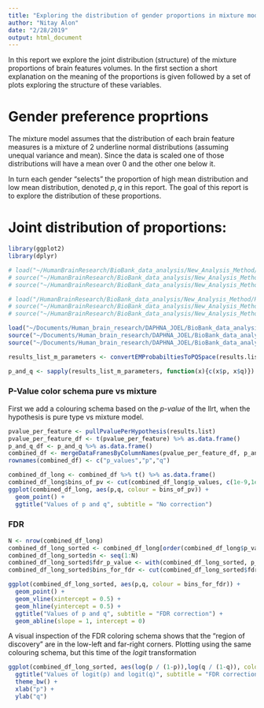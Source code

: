 ```yaml
---
title: "Exploring the distribution of gender proportions in mixture model"
author: "Nitay Alon"
date: "2/28/2019"
output: html_document
---
```


In this report we explore the joint distribution (structure) of the mixture proportions of brain features volumes. In the first section a short explanation on the meaning of the proportions is given followed by a set of plots exploring the structure of these variables. 

# Gender preference proprtions
The mixture model assumes that the distribution of each brain feature measures is a mixture of 2 underline normal distributions (assuming unequal variance and mean). Since the data is scaled one of those distributions will have a mean over 0 and the other one below it. 

In turn each gender "selects" the proportion of high mean distribution and low mean distribution, denoted $p,q$ in this report. The goal of this report is to explore the distribution of these proportions.

# Joint distribution of proportions:
```r
library(ggplot2)
library(dplyr)

# load("~/HumanBrainResearch/BioBank_data_analysis/New_Analysis_Method/Residuals_analysis_methods/Results/New_analysis_method_results_normalized.RData")
# source("~/HumanBrainResearch/BioBank_data_analysis/New_Analysis_Method/Residuals_analysis_methods/convert_em_probs_to_pq_space.R")
# source("~/HumanBrainResearch/BioBank_data_analysis/New_Analysis_Method/Residuals_analysis_methods/merge_data_frames_by_column_names.R")

# load("/HumanBrainResearch/BioBank_data_analysis/New_Analysis_Method/Residuals_analysis_methods/Results/New_analysis_method_results.RData")
# source("~/HumanBrainResearch/BioBank_data_analysis/New_Analysis_Method/Residuals_analysis_methods/convert_em_probs_to_pq_space.R")
# source("~/HumanBrainResearch/BioBank_data_analysis/New_Analysis_Method/Residuals_analysis_methods/merge_data_frames_by_column_names.R")

load("~/Documents/Human_brain_research/DAPHNA_JOEL/BioBank_data_analysis/New_Analysis_Method/Residuals_analysis_methods/Results/New_analysis_method_results_normalized.RData")
source("~/Documents/Human_brain_research/DAPHNA_JOEL/BioBank_data_analysis/New_Analysis_Method/Residuals_analysis_methods/convert_em_probs_to_pq_space.R")
source("~/Documents/Human_brain_research/DAPHNA_JOEL/BioBank_data_analysis/New_Analysis_Method/Residuals_analysis_methods/merge_data_frames_by_column_names.R")

results_list_m_parameters <- convertEMProbabiltiesToPQSpace(results.list)

p_and_q <- sapply(results_list_m_parameters, function(x){c(x$p, x$q)})
```

### P-Value color schema pure vs mixture
First we add a colouring schema based on the *p-value* of the llrt, when the hypothesis is pure type vs mixture model. 
```r
pvalue_per_feature <- pullPvaluePerHypothesis(results.list)
pvalue_per_feature_df <- t(pvalue_per_feature) %>% as.data.frame() 
p_and_q_df <- p_and_q %>% as.data.frame()
combined_df <- mergeDataFramesByColumnNames(pvalue_per_feature_df, p_and_q_df)
rownames(combined_df) <- c("p_values","p","q")
```

```r
combined_df_long <- combined_df %>% t() %>% as.data.frame()
combined_df_long$bins_of_pv <- cut(combined_df_long$p_values, c(1e-9,1e-8,1e-3,1e-2,1))
ggplot(combined_df_long, aes(p,q, colour = bins_of_pv)) + 
  geom_point() + 
  ggtitle("Values of p and q", subtitle = "No correction")
```
### FDR
```r
N <- nrow(combined_df_long)
combined_df_long_sorted <- combined_df_long[order(combined_df_long$p_values,decreasing = F),]
combined_df_long_sorted$n <- seq(1:N)
combined_df_long_sorted$fdr_p_value <- with(combined_df_long_sorted, p_values * N / n)
combined_df_long_sorted$bins_for_fdr <- cut(combined_df_long_sorted$fdr_p_value, c(0,1e-3,1e-1,1000))

ggplot(combined_df_long_sorted, aes(p,q, colour = bins_for_fdr)) + 
  geom_point() +
  geom_vline(xintercept = 0.5) +
  geom_hline(yintercept = 0.5) +
  ggtitle("Values of p and q", subtitle = "FDR correction") + 
  geom_abline(slope = 1, intercept = 0)
```

A visual inspection of the FDR coloring schema shows that the "region of discovery" are in the low-left and far-right corners. Plotting using the same colouring schema, but this time of the *logit* transformation

```r
ggplot(combined_df_long_sorted, aes(log(p / (1-p)),log(q / (1-q)), colour = bins_for_fdr)) + geom_point() + 
  ggtitle("Values of logit(p) and logit(q)", subtitle = "FDR correction") + 
  theme_bw() + 
  xlab("p") + 
  ylab("q")
```

